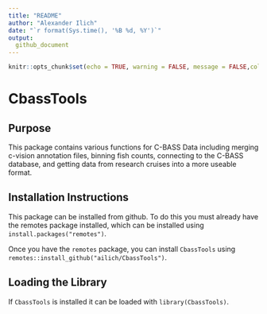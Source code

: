 ```yaml
---
title: "README"
author: "Alexander Ilich"
date: "`r format(Sys.time(), '%B %d, %Y')`"
output: 
  github_document
---
```


```r
knitr::opts_chunk$set(echo = TRUE, warning = FALSE, message = FALSE,collapse = TRUE)
```

# CbassTools

## Purpose

This package contains various functions for C-BASS Data including merging c-vision annotation files, binning fish counts, connecting to the C-BASS database, and getting data from research cruises into a more useable format.

## Installation Instructions
This package can be installed from github. To do this you must already have the remotes package installed, which can be installed using `install.packages("remotes")`.

Once you have the `remotes` package, you can install `CbassTools` using `remotes::install_github("ailich/CbassTools")`.

## Loading the Library
If `CbassTools` is installed it can be loaded with `library(CbassTools)`.


